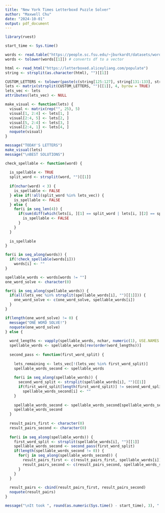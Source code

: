 ---
title: "New York Times Letterboxd Puzzle Solver"
author: "Maxwell Chu"
date: "2024-10-01"
output: pdf_document
---

```{r}
library(rvest)

start_time <- Sys.time()

words <- read.table("https://people.sc.fsu.edu/~jburkardt/datasets/words/anagram_dictionary.txt")
words <- tolower(words[[1]]) # converts df to a vector

html <- read_html("https://letterboxed.aliceyliang.com/populate")
string <- strsplit(as.character(html), "")[[1]]

CUSTOM_LETTERS <- tolower(paste(c(string[125:127], string[131:133], string[137:139], string[143:145]), collapse = ""))
lets <- matrix(strsplit(CUSTOM_LETTERS, "")[[1]], 4, byrow = TRUE)
lets_vec <- lets
attributes(lets_vec) <- NULL

make_visual <- function(lets) {
  visual <- matrix(rep("", 25), 5)
  visual[1, 2:4] <- lets[1, ]
  visual[2:4, 5] <- lets[2, ]
  visual[5, 2:4] <- lets[3, ]
  visual[2:4, 1] <- lets[4, ]
  noquote(visual)
}

message("TODAY'S LETTERS")
make_visual(lets)
message("\nBEST SOLUTIONS")

check_spellable <- function(word) {
  
  is_spellable <- TRUE
  split_word <- strsplit(word, "")[[1]]
  
  if(nchar(word) < 3) {
    is_spellable <- FALSE
  } else if(!all(split_word %in% lets_vec)) {
    is_spellable <- FALSE
  } else {
    for(i in seq_len(4)) {
      if(sum(diff(which(lets[i, ][1] == split_word | lets[i, ][2] == split_word | lets[i, ][3] == split_word)) == 1)) {
        is_spellable <- FALSE
      }
    }
  }
  
  is_spellable
}

for(i in seq_along(words)) {
  if(!check_spellable(words[i]))
    words[i] <- ""
}

spellable_words <- words[words != ""]
one_word_solve <- character(0)

for(i in seq_along(spellable_words)) {
  if(all(lets_vec %in% strsplit(spellable_words[i], "")[[1]])) {
    one_word_solve <- c(one_word_solve, spellable_words[i])
  }
}

if(length(one_word_solve) != 0) {
  message("ONE WORD SOLVE!")
  noquote(one_word_solve)
} else {
  
  word_lengths <- vapply(spellable_words, nchar, numeric(1), USE.NAMES = FALSE)
  spellable_words <- spellable_words[rev(order(word_lengths))]
  
  second_pass <- function(first_word_split) {
    
    lets_remaining <- lets_vec[!(lets_vec %in% first_word_split)]
    spellable_words_second <- spellable_words
    
    for(i in seq_along(spellable_words)) {
      second_word_split <- strsplit(spellable_words[i], "")[[1]]
      if(first_word_split[length(first_word_split)] != second_word_split[1] || !all(strsplit(lets_remaining, "")[[1]] %in% second_word_split) || !all(lets_vec %in% c(first_word_split, second_word_split)))
        spellable_words_second[i] <- ""
    }
    
    spellable_words_second <- spellable_words_second[spellable_words_second != ""]
    spellable_words_second
  }
  
  result_pairs_first <- character(0)
  result_pairs_second <- character(0)
  
  for(i in seq_along(spellable_words)) {
    first_word_split <- strsplit(spellable_words[i], "")[[1]]
    spellable_words_second <- second_pass(first_word_split)
    if(length(spellable_words_second != 0)) {
      for(j in seq_along(spellable_words_second)) {
        result_pairs_first <- c(result_pairs_first, spellable_words[i])
        result_pairs_second <- c(result_pairs_second, spellable_words_second[j])
      }
    }
  }
  
  result_pairs <- cbind(result_pairs_first, result_pairs_second)
  noquote(result_pairs)
}

message("\nIt took ", round(as.numeric(Sys.time() - start_time), 3), " seconds to run this program")
```